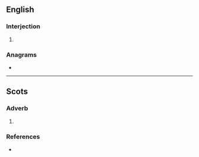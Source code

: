 ==English==

===Interjection===
{{en-interj}}

# {{pronunciation spelling of|en|alright}}

===Anagrams===
* {{anagrams|en|a=aghirtw|Hartwig}}

----

==Scots==

===Adverb===
{{sco-adv|-}}
 
# {{alt form|sco|a'richt}}

===References===
* {{R:DSL|pos=adv}}